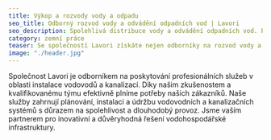 ```yaml
---
title: Výkop a rozvody vody a odpadu 
seo_title: Odborný rozvod vody a odvádění odpadních vod | Lavori
seo_description: Spolehlivá distribuce vody a odvádění odpadních vod. Poskytujeme efektivní a udržitelná řešení pro vaše potřeby v oblasti vodohospodářské infrastruktury.
category: zemní práce
teaser: Se společností Lavori získáte nejen odborníky na rozvod vody a odvádění odpadních vod, ale také partnera, který spojuje tradici s inovacemi. Vybudujte s námi udržitelnou vodohospodářskou infrastrukturu pro lepší zítřek.
image: "./header.jpg"
---
```

<p>
Společnost Lavori je odborníkem na poskytování profesionálních služeb v oblasti instalace vodovodů a kanalizací. Díky našim zkušenostem a kvalifikovanému týmu efektivně plníme potřeby našich zákazníků. Naše služby zahrnují plánování, instalaci a údržbu vodovodních a kanalizačních systémů s důrazem na spolehlivost a dlouhodobý provoz. Jsme vaším partnerem pro inovativní a důvěryhodná řešení vodohospodářské infrastruktury.
</p>